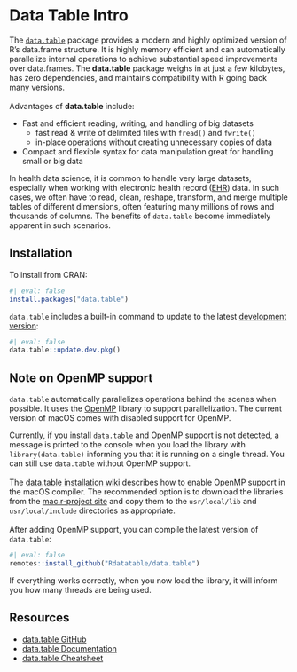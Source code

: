 # Data Table Intro {#sec-dtintro}

The [`data.table`](https://cran.r-project.org/web/packages/data.table/index.html) 
package provides a modern and highly optimized version of R's data.frame structure. It 
is highly memory efficient and can automatically parallelize internal operations to 
achieve substantial speed improvements over data.frames. The **data.table** 
package weighs in at just a few kilobytes, has zero dependencies, and maintains 
compatibility with R going back many versions.
<br><br>
Advantages of **data.table** include:

- Fast and efficient reading, writing, and handling of big datasets
    - fast read & write of delimited files with `fread()` and `fwrite()`
    - in-place operations without creating unnecessary copies of data
- Compact and flexible syntax for data manipulation great for handling small or big data

In health data science, it is common to handle very large datasets, especially 
when working with electronic health record 
([EHR](https://en.wikipedia.org/wiki/Electronic_health_record){target="_blank"}) 
data. In such cases, we often have to read, clean, reshape, transform, and merge
multiple tables of different dimensions, often featuring many millions of rows
and thousands of columns. The benefits of `data.table` become immediately 
apparent in such scenarios.

## Installation {#dtinstallation}

To install from CRAN:

```r
#| eval: false
install.packages("data.table")
```

`data.table` includes a built-in command to update to the latest 
[development version](https://github.com/Rdatatable/data.table/blob/master/NEWS.md):

```r
#| eval: false
data.table::update.dev.pkg()
```

## Note on OpenMP support

`data.table` automatically parallelizes operations behind the scenes when 
possible. It uses the [OpenMP](https://www.openmp.org/) library to support
parallelization. The current version of macOS comes with disabled support for
OpenMP.

Currently, if you install `data.table` and OpenMP support is not detected,
a message is printed to the console when you load the library with
`library(data.table)` informing you that it is running on a single thread.
You can still use `data.table` without OpenMP support.
<br><br>
The 
[data.table installation wiki](https://github.com/Rdatatable/data.table/wiki/Installation#openmp-enabled-compiler-for-mac) describes how to enable OpenMP
support in the macOS compiler. The recommended option is to download the
libraries from the [mac.r-project site](https://mac.r-project.org/openmp/) and
copy them to the `usr/local/lib` and `usr/local/include` directories as 
appropriate.
<br><br>
After adding OpenMP support, you can compile the latest version of `data.table`:

```r
#| eval: false
remotes::install_github("Rdatatable/data.table")
```

If everything works correctly, when you now load the library, it will inform you
how many threads are being used.

## Resources {#dtresources}

- [data.table GitHub](https://github.com/Rdatatable/data.table)
- [data.table Documentation](https://rdatatable.gitlab.io/data.table/)
- [data.table Cheatsheet](https://raw.githubusercontent.com/rstudio/cheatsheets/master/datatable.pdf)
